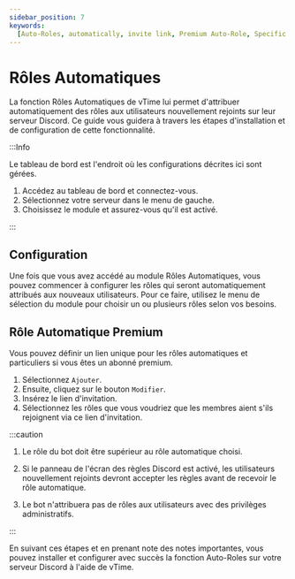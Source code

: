 ```yaml
---
sidebar_position: 7
keywords:
  [Auto-Roles, automatically, invite link, Premium Auto-Role, Specific Link]
---
```


# Rôles Automatiques

La fonction Rôles Automatiques de vTime lui permet d'attribuer automatiquement des rôles aux utilisateurs nouvellement rejoints sur leur serveur Discord. Ce guide vous guidera à travers les étapes d'installation et de configuration de cette fonctionnalité.

:::Info

Le tableau de bord est l'endroit où les configurations décrites ici sont gérées.

1. Accédez au tableau de bord et connectez-vous.
2. Sélectionnez votre serveur dans le menu de gauche.
3. Choisissez le module et assurez-vous qu'il est activé.

:::

## Configuration

Une fois que vous avez accédé au module Rôles Automatiques, vous pouvez commencer à configurer les rôles qui seront automatiquement attribués aux nouveaux utilisateurs. Pour ce faire, utilisez le menu de sélection du module pour choisir un ou plusieurs rôles selon vos besoins.

## Rôle Automatique Premium

Vous pouvez définir un lien unique pour les rôles automatiques et particuliers si vous êtes un abonné premium.

1. Sélectionnez `Ajouter`.
2. Ensuite, cliquez sur le bouton `Modifier`.
3. Insérez le lien d'invitation.
4. Sélectionnez les rôles que vous voudriez que les membres aient s'ils rejoignent via ce lien d'invitation.

:::caution

1. Le rôle du bot doit être supérieur au rôle automatique choisi.

2. Si le panneau de l'écran des règles Discord est activé, les utilisateurs nouvellement rejoints devront accepter les règles avant de recevoir le rôle automatique.

3. Le bot n'attribuera pas de rôles aux utilisateurs avec des privilèges administratifs.

:::

En suivant ces étapes et en prenant note des notes importantes, vous pouvez installer et configurer avec succès la fonction Auto-Roles sur votre serveur Discord à l'aide de vTime.
